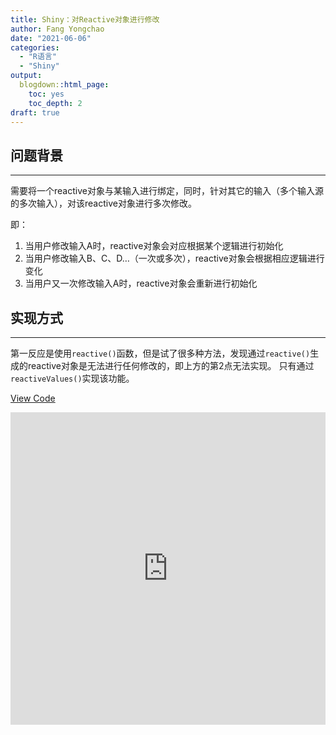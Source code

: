 ```yaml
---
title: Shiny：对Reactive对象进行修改
author: Fang Yongchao
date: "2021-06-06"
categories:
  - "R语言"
  - "Shiny"
output:
  blogdown::html_page:
    toc: yes
    toc_depth: 2
draft: true
---
```


## 问题背景

--------------------------

需要将一个reactive对象与某输入进行绑定，同时，针对其它的输入（多个输入源的多次输入），对该reactive对象进行多次修改。

即：

1. 当用户修改输入A时，reactive对象会对应根据某个逻辑进行初始化
1. 当用户修改输入B、C、D...（一次或多次），reactive对象会根据相应逻辑进行变化
1. 当用户又一次修改输入A时，reactive对象会重新进行初始化

## 实现方式

--------------------------

第一反应是使用`reactive()`函数，但是试了很多种方法，发现通过`reactive()`生成的reactive对象是无法进行任何修改的，即上方的第2点无法实现。
只有通过`reactiveValues()`实现该功能。

<i class="fab fa-lg fa-github fa-fw"></i><a href="https://github.com/fanggong/shiny_app/blob/master/update_reactive_object/app.R">View Code</a>

<iframe height="500" width="100%" frameborder="no" src="https://shiny.fanggong.pub/update_reactive_object/"> </iframe>